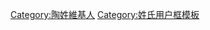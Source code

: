 {{Userbox
  |id=陶姓
  |id-c=#ffffff
  |info=這個用戶姓'''[[陶姓|陶]]'''。
  |info-c=#ffffff
  |info-s=10
  |border-c=black
}}
<includeonly>[[Category:陶姓維基人]]</includeonly><noinclude>[[Category:姓氏用户框模板]]</noinclude>